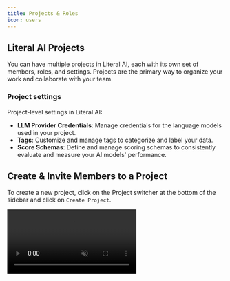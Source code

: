 ```yaml
---
title: Projects & Roles
icon: users
---
```



## Literal AI Projects
You can have multiple projects in Literal AI, each with its own set of members, roles, and settings. Projects are the primary way to organize your work and collaborate with your team.

### Project settings
Project-level settings in Literal AI:

- **LLM Provider Credentials**: Manage credentials for the language models used in your project.
- **Tags**: Customize and manage tags to categorize and label your data.
- **Score Schemas**: Define and manage scoring schemas to consistently evaluate and measure your AI models' performance.

## Create & Invite Members to a Project

To create a new project, click on the Project switcher at the bottom of the sidebar and click on `Create Project`.

<Frame caption="Create a New Project">
  <video
    autoPlay
    muted
    loop
    playsInline
    src="/images/create-project.mp4"
    />
</Frame>

Once a project is created, you can invite others to collaborate:

1. Go to the project `Settings`.
2. Go to the `Team` tab.
3. Click on the `+` button.

### Role Based Access Control (RBAC)

Project administrators hold the responsibility of assigning and managing permissions for all team members. Permissions in Literal AI are packaged as the following set of roles :

#### Supported roles

- **Admin**: Full access to the project, including team management, project settings, and all resources.
- **AI Engineer**: Manages observability data, API keys, and AI prompts. Cannot alter project settings or team roles.
- **Domain Expert**: Reads observability data, scores, and tags data. Limited access to project resources and no API key or project settings management.

Feel free to reach out to us to create a custom role: contact@literalai.com

#### Permissions per role

| | Admin | AI Engineer | Domain Expert |
|--|-------|-------------|---------------|
| Annotations (scores, tags...) | Read & Write | Read & Write | Read & Write |
| Observability (threads, steps...) | Read & Write | Read & Write | Read |
| Datasets (items, experiments...) | Read & Write | Read & Write | Read |
| Prompt (playground, versions...) | Read & Write | Read & Write |  |
| API Keys & Credentials | Read & Write | Read & Write |  |
| Project & Team | Read & Write | Read |  |

## Manage Literal AI API Keys

To copy or create a new API key, go to the `Settings` page and look for the **Literal AI API Keys** section.

Each API key is associated with a specific project, user and role.


